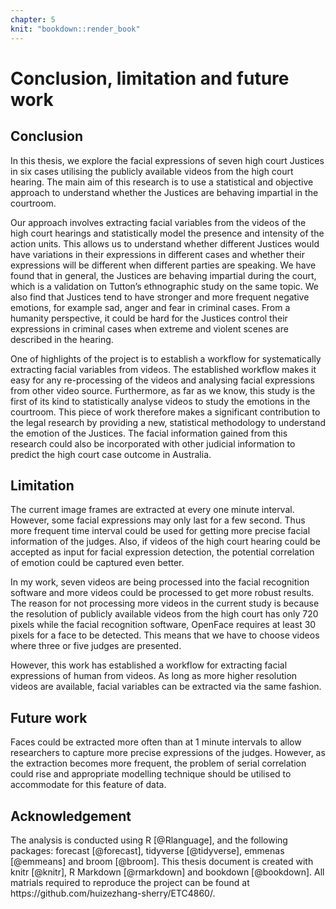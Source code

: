 ```yaml
---
chapter: 5
knit: "bookdown::render_book"
---
```


# Conclusion, limitation and future work

## Conclusion
In this thesis, we explore the facial expressions of seven high court Justices in six cases utilising the publicly available videos from the high court hearing. The main aim of this research is to use a statistical and objective approach to understand whether the Justices are behaving impartial in the courtroom.

Our approach involves extracting facial variables from the videos of the high court hearings and statistically model the presence and intensity of the action units. This allows us to understand whether different Justices would have variations in their expressions in different cases and whether their expressions will be different when different parties are speaking. We have found that in general, the Justices are behaving impartial during the court, which is a validation on Tutton's ethnographic study on the same topic. We also find that Justices tend to have stronger and more frequent negative emotions, for example sad, anger and fear in criminal cases. From a humanity perspective, it could be hard for the Justices control their expressions in criminal cases when extreme and violent scenes are described in the hearing. 

One of highlights of the project is to establish a workflow for systematically extracting facial variables from videos. The established workflow makes it easy for any re-processing of the videos and analysing facial expressions from other video source. Furthermore, as far as we know, this study is the first of its kind to statistically analyse videos to study the emotions in the courtroom. This piece of work therefore makes a significant contribution to the legal research by providing a new, statistical methodology to understand the emotion of the Justices. The facial information gained from this research could also be incorporated with other judicial information to predict the high court case outcome in Australia. 

## Limitation

The current image frames are extracted at every one minute interval. However, some facial expressions may only last for a few second. Thus more frequent time interval could be used for getting more precise facial information of the judges. Also, if videos of the high court hearing could be accepted as input for facial expression detection, the potential correlation of emotion could be captured even better. 

In my work, seven videos are being processed into the facial recognition software and more videos could be processed to get more robust results. The reason for not processing more videos in the current study is  because the resolution of publicly available videos from the high court has only 720 pixels while the facial recognition software, OpenFace requires at least 30 pixels for a face to be detected. This means that we have to choose videos where three or five judges are presented. 

However, this work has established a workflow for extracting facial expressions of human from videos. As long as more higher resolution videos are available, facial variables can be extracted via the same fashion. 

## Future work

Faces could be extracted more often than at 1 minute intervals to allow researchers to capture more precise expressions of the judges. However, as the extraction becomes more frequent, the problem of serial correlation could rise and appropriate modelling technique should be utilised to accommodate for this feature of data. 

## Acknowledgement

The analysis is conducted using R [@Rlanguage], and the following packages: forecast [@forecast], tidyverse [@tidyverse], emmenas [@emmeans] and broom [@broom]. This thesis document is created with knitr [@knitr], R Markdown [@rmarkdown] and bookdown [@bookdown]. All matrials required to reproduce the project can be found at https://github.com/huizezhang-sherry/ETC4860/. 

